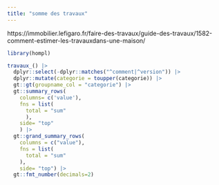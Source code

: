 ```yaml
---
title: "somme des travaux"
---
```


https://immobilier.lefigaro.fr/faire-des-travaux/guide-des-travaux/1582-comment-estimer-les-travauxdans-une-maison/

```r
library(hompl)

travaux_() |>
  dplyr::select(-dplyr::matches("^comment|^version")) |>
  dplyr::mutate(categorie = toupper(categorie)) |>
  gt::gt(groupname_col = "categorie") |>
  gt::summary_rows(
    columns= c('value'),
    fns = list(
      total = "sum"
      ),
    side= "top"
    ) |>
  gt::grand_summary_rows(
    columns = c("value"),
    fns = list(
      total = "sum"
    ),
    side= "top") |>
  gt::fmt_number(decimals=2)

```
